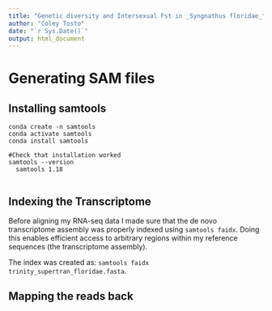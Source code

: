 ---
title: "Genetic diversity and Intersexual Fst in _Syngnathus floridae_"
author: "Coley Tosto"
date: "`r Sys.Date()`"
output: html_document
---

# Generating SAM files
## Installing samtools
```
conda create -n samtools
conda activate samtools
conda install samtools

#Check that installation worked
samtools --version
  samtools 1.18
  
```

## Indexing the Transcriptome
Before aligning my RNA-seq data I made sure that the de novo transcriptome assembly was properly indexed using `samtools faidx`. Doing this enables efficient access to arbitrary regions within my reference sequences (the transcriptome assembly).

The index was created as: `samtools faidx trinity_supertran_floridae.fasta`.

## Mapping the reads back
